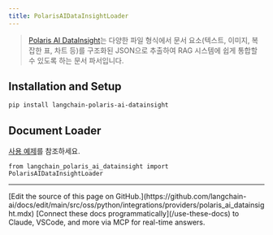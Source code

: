```yaml
---
title: PolarisAIDataInsightLoader
---
```


> [Polaris AI DataInsight](https://datainsight.polarisoffice.com/playground)는 다양한 파일 형식에서 문서 요소(텍스트, 이미지, 복잡한 표, 차트 등)를 구조화된 JSON으로 추출하여 RAG 시스템에 쉽게 통합할 수 있도록 하는 문서 파서입니다.

## Installation and Setup

```bash
pip install langchain-polaris-ai-datainsight
```

## Document Loader

[사용 예제](/oss/python/integrations/document_loaders/polaris_ai_datainsight)를 참조하세요.

```
from langchain_polaris_ai_datainsight import PolarisAIDataInsightLoader
```

---

<Callout icon="pen-to-square" iconType="regular">
    [Edit the source of this page on GitHub.](https://github.com/langchain-ai/docs/edit/main/src/oss/python/integrations/providers/polaris_ai_datainsight.mdx)
</Callout>
<Tip icon="terminal" iconType="regular">
    [Connect these docs programmatically](/use-these-docs) to Claude, VSCode, and more via MCP for    real-time answers.
</Tip>
